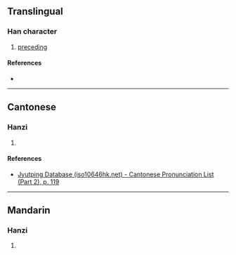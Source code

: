 {{character info/new}}
==Translingual==

===Han character===
{{Han char|rn=64|rad=手|as=14|sn=17|four=54091|canj=QTBF|ids=⿰扌蔡}}

# [[preceding]]

====References====
* {{Han ref|kx=0462.020|dkj=12931|dj=0811.100|hdz=31979.050|uh=6503|ud=25859|bh=EFD6|bd=61398}}

----

==Cantonese==

===Hanzi===
{{yue-hanzi|jyut=[[caat3]]|y=chaat3}}

# {{rfdef|yue|sort=手15}}

====References====
* [http://www.iso10646hk.net/jp/document/download.jsp Jyutping Database (iso10646hk.net) - Cantonese Pronunciation List (Part 2), p. 119]

----

==Mandarin==

===Hanzi===
{{cmn-hanzi|pin=[[cā]] ([[ca1]]), [[sǎ]] ([[sa3]])|wg=ts'a<sup>1</sup>, sa<sup>3</sup>}}

# {{rfdef|cmn|sort=手15}}